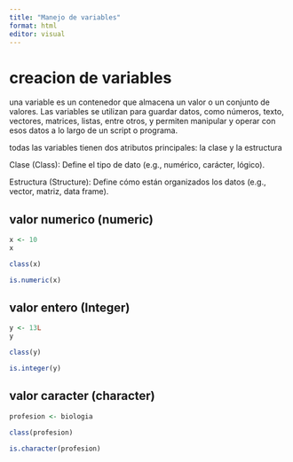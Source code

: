 ```yaml
---
title: "Manejo de variables"
format: html
editor: visual
---
```


# creacion de variables

una variable es un contenedor que almacena un valor o un conjunto de valores. Las variables se utilizan para guardar datos, como números, texto, vectores, matrices, listas, entre otros, y permiten manipular y operar con esos datos a lo largo de un script o programa.

todas las variables tienen dos atributos principales: la clase y la estructura

Clase (Class): Define el tipo de dato (e.g., numérico, carácter, lógico).

Estructura (Structure): Define cómo están organizados los datos (e.g., vector, matriz, data frame).

## valor numerico (numeric)

```r
x <- 10
x
```

```r
class(x)
```

```r
is.numeric(x)
```

## valor entero (Integer)

```r
y <- 13L
y
```

```r
class(y)
```

```r
is.integer(y)
```

## valor caracter (character)

```r
profesion <- biologia
```

```r
class(profesion)
```

```r
is.character(profesion)
```


